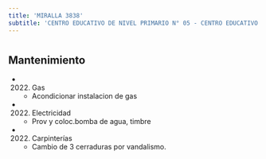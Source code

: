 ```yaml
---
title: 'MIRALLA 3838'
subtitle: 'CENTRO EDUCATIVO DE NIVEL PRIMARIO N° 05 - CENTRO EDUCATIVO DE NIVEL PRIMARIO N° 45 - CAEBYT N° 76 MARIA MADRE DE LA ESPERANZA - CFP N° 15'
---
```


#


## Mantenimiento

*  (2022) Gas 
    + Acondicionar instalacion de gas

*  (2022) Electricidad 
    + Prov y coloc.bomba de agua, timbre

*  (2022) Carpinterías 
    + Cambio de 3 cerraduras por vandalismo.



